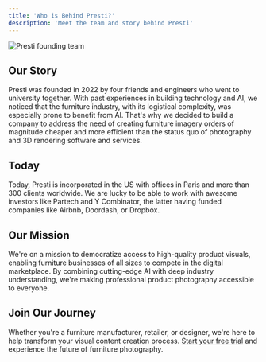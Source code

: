 ```yaml
---
title: 'Who is Behind Presti?'
description: 'Meet the team and story behind Presti'
---
```


<img
  src="/images/presti-team.jpg"
  alt="Presti founding team"
/>

## Our Story

Presti was founded in 2022 by four friends and engineers who went to university together. With past experiences in building technology and AI, we noticed that the furniture industry, with its logistical complexity, was especially prone to benefit from AI. That's why we decided to build a company to address the need of creating furniture imagery orders of magnitude cheaper and more efficient than the status quo of photography and 3D rendering software and services.

## Today

Today, Presti is incorporated in the US with offices in Paris and more than 300 clients worldwide. We are lucky to be able to work with awesome investors like Partech and Y Combinator, the latter having funded companies like Airbnb, Doordash, or Dropbox.

## Our Mission

We're on a mission to democratize access to high-quality product visuals, enabling furniture businesses of all sizes to compete in the digital marketplace. By combining cutting-edge AI with deep industry understanding, we're making professional product photography accessible to everyone.

## Join Our Journey

Whether you're a furniture manufacturer, retailer, or designer, we're here to help transform your visual content creation process. [Start your free trial](https://app.presti.ai) and experience the future of furniture photography.